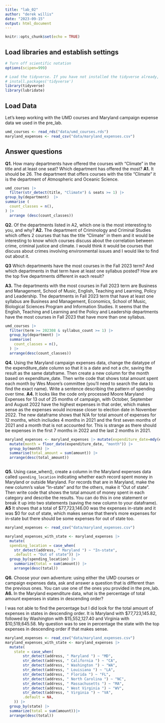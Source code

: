 ```yaml
---
title: "lab_02"
author: "derek willis"
date: "2023-09-15"
output: html_document
---
```


```r
knitr::opts_chunk$set(echo = TRUE)
```

## Load libraries and establish settings

```r
# Turn off scientific notation
options(scipen=999)

# Load the tidyverse. If you have not installed the tidyverse already, remove the # from the next line and run it first.  
# install.packages('tidyverse')
library(tidyverse)
library(lubridate)
```

## Load Data

Let's keep working with the UMD courses and Maryland campaign expense data we used in the pre_lab.

```r
umd_courses <- read_rds("data/umd_courses.rds")
maryland_expenses <- read_csv("data/maryland_expenses.csv")
```

## Answer questions

**Q1.** How many departments have offered the courses with "Climate" in the title and at least one seat? Which department has offered the most?
**A1.** It should be 26. The department that offers courses with the title "Climate" it is the department of Atmospheric and Oceanic Science.

```r
umd_courses |> 
  filter(str_detect(title, "Climate") & seats >= 1) |> 
group_by(department)  |> 
summarise (
  count_classes = n(),
) |> 
  arrange (desc(count_classes))

```

**Q2.** Of the departments listed in A2, which one is the most interesting to you, and why?
**A2.** The department of Criminology and Criminal Studies which offers 2 courses that has the title "Climate" in them and it would be interesting to know which courses discuss about the correlation between crime, criminal justice and climate. I would think it would be courses that discuss about crimes involving environmental issues and I would like to find out about it.


**Q3** Which departments have the most courses in the Fall 2023 term? And which departments in that term have at least one syllabus posted? How are the top five departments different in each result?

**A3.** The departments with the most courses in Fall 2023 term are Business and Management, School of Music, English, Teaching and Learning, Policy and Leadership. The departments in Fall 2023 term that have at least one syllabus are Business and Management, Economics, School of Music, Biological Sciences Program and Information Studies. It seems that the English, Teaching and Learning and the Policy and Leadership departments have the most courses in Fall 2023 that have more than one syllabus.

```r
umd_courses |> 
  filter(term >= 202308 & syllabus_count >= 1) |> 
  group_by(department) |> 
  summarise(
    count_classes = n(),
  ) |> 
  arrange(desc(count_classes))
```

**Q4.** Using the Maryland campaign expenses data, change the datatype of the expenditure_date column so that it is a date and not a chr, saving the result as the same dataframe. Then create a new column for the month based on expenditure_date. Then write code that shows total amount spent each month by Wes Moore's committee (you'll need to search the data to find the exact name). Write a sentence describing the pattern of spending over time.
**A4.** It looks like the code only processed Moore Maryland Expenses for 13 out of 25 months of campaign, with October, September and August 2022 have the highest expenses in that order, which makes sense as the expenses would increase closer to election date in November 2022. The new dataframe shows that N/A for total amount of expenses for 12 months, which incliudes 4 months in 2021 and the first seven months of 2021 and a month that is not accounted for. This is strange as there should be expenses in the first 7 months in 2022 and the last 2 months in 2021. 

```r
maryland_expenses <- maryland_expenses |> mutate(expenditure_date=mdy(expenditure_date)) |> 
  mutate(month = floor_date(expenditure_date, "month")) |> 
  group_by(month) |> 
  summarise(total_amount = sum(amount)) |> 
  arrange(desc(total_amount))
  
```

**Q5.** Using case_when(), create a column in the Maryland expenses data called `spending_location` indicating whether each record spent money in Maryland or outside Maryland. For records that are in Maryland, make the new column's value "In-state" and for the others, make it "Out of state". Then write code that shows the total amount of money spent in each category and describe the results. You can do this in one statement or break it up into two statements (saving the new column to your dataframe).
**A5**
It shows that a total of $77,723,146.00 was the expenses in-state and it was $0 for out of state, which makes sense that there's more expenses for in-state but there should be some expenses for out of state too.
```r
maryland_expenses <- read_csv("data/maryland_expenses.csv")

maryland_expenses_with_state <- maryland_expenses |>
  mutate(
  spending_location = case_when(
    str_detect(address, " Maryland ") ~ "In-state",
    .default = "Out of state")) |> 
  group_by(spending_location) |> 
    summarize(total = sum(amount)) |> 
    arrange(desc(total))
```


**Q6.** Choose your own adventure: using either the UMD courses or campaign expenses data, ask and answer a question that is different than the previous ones. You can use one of the ones you provided in the pre_lab.
**A6.** In the Maryland expenditure data, what is the percentage of total amount expenses in states in descending order?

I was not able to find the percentage but I did look for the total amount of expenses in states in descending order. It is Maryland with $77,723,145.82, followed by Washington with $15,552,127.40 and Virginia with $10,519,645.58. My question was to see in percentage the state with the top expenses in descending order if that makes sense. 


```r
maryland_expenses <- read_csv("data/maryland_expenses.csv")
maryland_expenses_with_state <- maryland_expenses |>
  mutate(
    state = case_when(
        str_detect(address, " Maryland ") ~ "MD",
        str_detect(address, " California ") ~ "CA",
        str_detect(address, " Washington ") ~ "WA",
        str_detect(address, " Louisiana ") ~ "LA",
        str_detect(address, " Florida ") ~ "FL",
        str_detect(address, " North Carolina ") ~ "NC",
        str_detect(address, " Massachusetts ") ~ "MA",
        str_detect(address, " West Virginia ") ~ "WV",
        str_detect(address, " Virginia ") ~ "VA",
        .default = NA,
    )) |> 
  group_by(state) |>
  summarize(total = sum(amount))|>
  arrange(desc(total))
  
```
